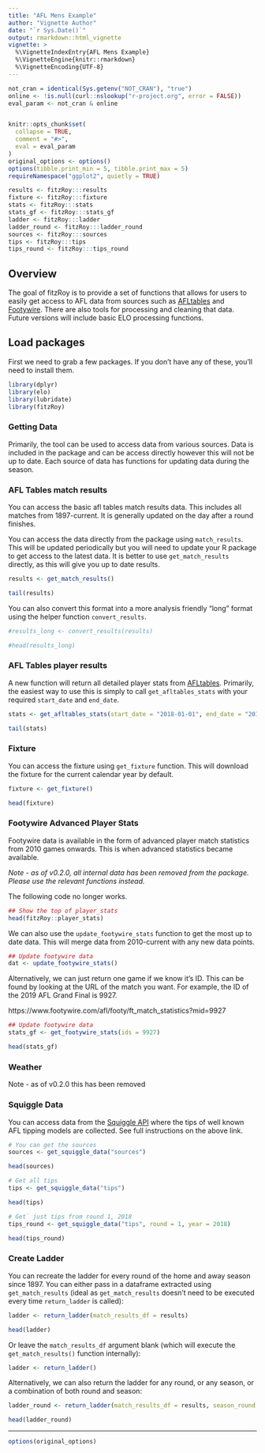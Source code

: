 ```yaml
---
title: "AFL Mens Example"
author: "Vignette Author"
date: "`r Sys.Date()`"
output: rmarkdown::html_vignette
vignette: >
  %\VignetteIndexEntry{AFL Mens Example}
  %\VignetteEngine{knitr::rmarkdown}
  %\VignetteEncoding{UTF-8}
---
```



```r
not_cran = identical(Sys.getenv("NOT_CRAN"), "true")
online <- !is.null(curl::nslookup("r-project.org", error = FALSE))
eval_param <- not_cran & online


knitr::opts_chunk$set(
  collapse = TRUE,
  comment = "#>",
  eval = eval_param
)
original_options <- options()
options(tibble.print_min = 5, tibble.print_max = 5)
requireNamespace("ggplot2", quietly = TRUE)

results <- fitzRoy:::results
fixture <- fitzRoy:::fixture
stats <- fitzRoy:::stats
stats_gf <- fitzRoy:::stats_gf
ladder <- fitzRoy:::ladder
ladder_round <- fitzRoy:::ladder_round
sources <- fitzRoy:::sources
tips <- fitzRoy:::tips
tips_round <- fitzRoy:::tips_round

```

## Overview
The goal of fitzRoy is to provide a set of functions that allows for users to easily get access to AFL data from sources such as [AFLtables](https://afltables.com) and [Footywire](https://www.footywire.com). There are also tools for processing and cleaning that data. Future versions will include basic ELO processing functions. 


## Load packages
First we need to grab a few packages. If you don't have any of these, you'll need to install them. 

```r
library(dplyr)
library(elo)
library(lubridate)
library(fitzRoy)

```

### Getting Data

Primarily, the tool can be used to access data from various sources. Data is included in the package and can be access directly however this will not be up to date. Each source of data has functions for updating data during the season. 

### AFL Tables match results
You can access the basic afl tables match results data. This includes all matches from 1897-current. It is generally updated on the day after a round finishes. 

You can access the data directly from the package using `match_results`. This will be updated periodically but you will need to update your R package to get access to the latest data. It is better to use `get_match_results` directly, as this will give you up to date results.

```r
results <- get_match_results()
```
```r
tail(results)
```

You can also convert this format into a more analysis friendly "long" format using the helper function `convert_results`. 

```r
#results_long <- convert_results(results)

#head(results_long)
```

### AFL Tables player results
A new function will return all detailed player stats from [AFLtables](https://afltables.com). Primarily, the easiest way to use this is simply to call `get_afltables_stats` with your required `start_date` and `end_date`.

```r
stats <- get_afltables_stats(start_date = "2018-01-01", end_date = "2018-06-01")
```

```r
tail(stats)
```


### Fixture
You can access the fixture using `get_fixture` function. This will download the fixture for the current calendar year by default. 

```r
fixture <- get_fixture()
```
```r
head(fixture)
```
### Footywire Advanced Player Stats
Footywire data is available in the form of advanced player match statistics from 2010 games onwards. This is when advanced statistics became available.

*Note - as of v0.2.0, all internal data has been removed from the package. Please use the relevant functions instead.*

The following code no longer works. 
```r
## Show the top of player_stats
head(fitzRoy::player_stats)
```

We can also use the `update_footywire_stats` function to get the most up to date data. This will merge data from 2010-current with any new data points. 

```r
## Update footywire data
dat <- update_footywire_stats()
```

Alternatively, we can just return one game if we know it's ID. This can be found by looking at the URL of the match you want. For example, the ID of the 2019 AFL Grand Final is 9927.

https://www.footywire.com/afl/footy/ft_match_statistics?mid=9927

```r
## Update footywire data
stats_gf <- get_footywire_stats(ids = 9927)
```

```r
head(stats_gf)
```

### Weather
Note - as of v0.2.0 this has been removed


### Squiggle Data
You can access data from the [Squiggle API](https://api.squiggle.com.au) where the tips of well known AFL tipping models are collected. See full instructions on the above link. 

```r
# You can get the sources
sources <- get_squiggle_data("sources")
```
```r
head(sources)
```

```r
# Get all tips
tips <- get_squiggle_data("tips")
```
```r
head(tips)  
```

```r
# Get` just tips from round 1, 2018
tips_round <- get_squiggle_data("tips", round = 1, year = 2018)
```
```r
head(tips_round)
```


### Create Ladder

You can recreate the ladder for every round of the home and away season since 1897. You can either pass in a dataframe extracted using `get_match_results` (ideal as `get_match_results` doesn't need to be executed every time `return_ladder` is called): 

```r
ladder <- return_ladder(match_results_df = results)
```
```r
head(ladder)
```

Or leave the `match_results_df` argument blank (which will execute the `get_match_results()` function internally):

```r
ladder <- return_ladder()
```

Alternatively, we can also return the ladder for any round, or any season, or a combination of both round and season:

```r
ladder_round <- return_ladder(match_results_df = results, season_round = 15, season = 2018)
```
```r
head(ladder_round)
```
---
```r
options(original_options)
```
